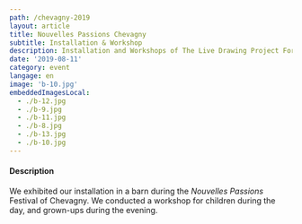 ```yaml
---
path: /chevagny-2019
layout: article
title: Nouvelles Passions Chevagny
subtitle: Installation & Workshop
description: Installation and Workshops of The Live Drawing Project For Nouvelles Passions Festival 2019 in Chevagny, France
date: '2019-08-11'
category: event
langage: en
image: 'b-10.jpg'
embeddedImagesLocal:
  - ./b-12.jpg
  - ./b-9.jpg
  - ./b-11.jpg
  - ./b-8.jpg
  - ./b-13.jpg
  - ./b-10.jpg
---
```



<ImageGrid props={props}/>

#### Description

We exhibited our installation in a barn during the _Nouvelles Passions_ Festival of Chevagny.
We conducted a workshop for children during the day, and grown-ups during the evening.
